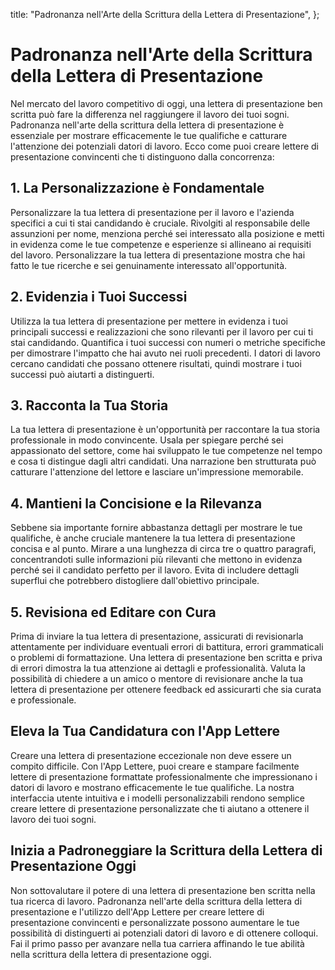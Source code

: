
  title: "Padronanza nell'Arte della Scrittura della Lettera di Presentazione",
};

# Padronanza nell'Arte della Scrittura della Lettera di Presentazione

<MdxImage src="/blog/mastering-the-art-of-cover-letter-writing.jpg" alt="Padronanza nell'Arte della Scrittura della Lettera di Presentazione" width={800} height={700} />

Nel mercato del lavoro competitivo di oggi, una lettera di presentazione ben scritta può fare la differenza nel raggiungere il lavoro dei tuoi sogni. Padronanza nell'arte della scrittura della lettera di presentazione è essenziale per mostrare efficacemente le tue qualifiche e catturare l'attenzione dei potenziali datori di lavoro. Ecco come puoi creare lettere di presentazione convincenti che ti distinguono dalla concorrenza:

## 1. La Personalizzazione è Fondamentale

Personalizzare la tua lettera di presentazione per il lavoro e l'azienda specifici a cui ti stai candidando è cruciale. Rivolgiti al responsabile delle assunzioni per nome, menziona perché sei interessato alla posizione e metti in evidenza come le tue competenze e esperienze si allineano ai requisiti del lavoro. Personalizzare la tua lettera di presentazione mostra che hai fatto le tue ricerche e sei genuinamente interessato all'opportunità.

## 2. Evidenzia i Tuoi Successi

Utilizza la tua lettera di presentazione per mettere in evidenza i tuoi principali successi e realizzazioni che sono rilevanti per il lavoro per cui ti stai candidando. Quantifica i tuoi successi con numeri o metriche specifiche per dimostrare l'impatto che hai avuto nei ruoli precedenti. I datori di lavoro cercano candidati che possano ottenere risultati, quindi mostrare i tuoi successi può aiutarti a distinguerti.

## 3. Racconta la Tua Storia

La tua lettera di presentazione è un'opportunità per raccontare la tua storia professionale in modo convincente. Usala per spiegare perché sei appassionato del settore, come hai sviluppato le tue competenze nel tempo e cosa ti distingue dagli altri candidati. Una narrazione ben strutturata può catturare l'attenzione del lettore e lasciare un'impressione memorabile.

## 4. Mantieni la Concisione e la Rilevanza

Sebbene sia importante fornire abbastanza dettagli per mostrare le tue qualifiche, è anche cruciale mantenere la tua lettera di presentazione concisa e al punto. Mirare a una lunghezza di circa tre o quattro paragrafi, concentrandoti sulle informazioni più rilevanti che mettono in evidenza perché sei il candidato perfetto per il lavoro. Evita di includere dettagli superflui che potrebbero distogliere dall'obiettivo principale.

## 5. Revisiona ed Editare con Cura

Prima di inviare la tua lettera di presentazione, assicurati di revisionarla attentamente per individuare eventuali errori di battitura, errori grammaticali o problemi di formattazione. Una lettera di presentazione ben scritta e priva di errori dimostra la tua attenzione ai dettagli e professionalità. Valuta la possibilità di chiedere a un amico o mentore di revisionare anche la tua lettera di presentazione per ottenere feedback ed assicurarti che sia curata e professionale.

## Eleva la Tua Candidatura con l'App Lettere

Creare una lettera di presentazione eccezionale non deve essere un compito difficile. Con l'App Lettere, puoi creare e stampare facilmente lettere di presentazione formattate professionalmente che impressionano i datori di lavoro e mostrano efficacemente le tue qualifiche. La nostra interfaccia utente intuitiva e i modelli personalizzabili rendono semplice creare lettere di presentazione personalizzate che ti aiutano a ottenere il lavoro dei tuoi sogni.

## Inizia a Padroneggiare la Scrittura della Lettera di Presentazione Oggi

Non sottovalutare il potere di una lettera di presentazione ben scritta nella tua ricerca di lavoro. Padronanza nell'arte della scrittura della lettera di presentazione e l'utilizzo dell'App Lettere per creare lettere di presentazione convincenti e personalizzate possono aumentare le tue possibilità di distinguerti ai potenziali datori di lavoro e di ottenere colloqui. Fai il primo passo per avanzare nella tua carriera affinando le tue abilità nella scrittura della lettera di presentazione oggi.
